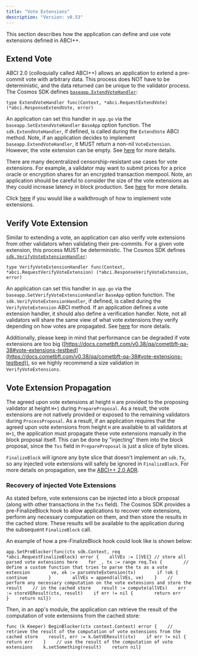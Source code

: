 ```yaml
---
title: "Vote Extensions"
description: "Version: v0.53"
---
```


<Note>
  This section describes how the application can define and use vote extensions defined in ABCI++.
</Note>

## Extend Vote[​](#extend-vote "Direct link to Extend Vote")

ABCI 2.0 (colloquially called ABCI++) allows an application to extend a pre-commit vote with arbitrary data. This process does NOT have to be deterministic, and the data returned can be unique to the validator process. The Cosmos SDK defines [`baseapp.ExtendVoteHandler`](https://github.com/cosmos/cosmos-sdk/blob/v0.53.0/types/abci.go#L32):

```
type ExtendVoteHandler func(Context, *abci.RequestExtendVote) (*abci.ResponseExtendVote, error)
```

An application can set this handler in `app.go` via the `baseapp.SetExtendVoteHandler` `BaseApp` option function. The `sdk.ExtendVoteHandler`, if defined, is called during the `ExtendVote` ABCI method. Note, if an application decides to implement `baseapp.ExtendVoteHandler`, it MUST return a non-nil `VoteExtension`. However, the vote extension can be empty. See [here](https://github.com/cometbft/cometbft/blob/v0.38.0-rc1/spec/abci/abci++_methods.md#extendvote) for more details.

There are many decentralized censorship-resistant use cases for vote extensions. For example, a validator may want to submit prices for a price oracle or encryption shares for an encrypted transaction mempool. Note, an application should be careful to consider the size of the vote extensions as they could increase latency in block production. See [here](https://github.com/cometbft/cometbft/blob/v0.38.0-rc1/docs/qa/CometBFT-QA-38.md#vote-extensions-testbed) for more details.

Click [here](https://docs.cosmos.network/main/build/abci/vote-extensions) if you would like a walkthrough of how to implement vote extensions.

## Verify Vote Extension[​](#verify-vote-extension "Direct link to Verify Vote Extension")

Similar to extending a vote, an application can also verify vote extensions from other validators when validating their pre-commits. For a given vote extension, this process MUST be deterministic. The Cosmos SDK defines [`sdk.VerifyVoteExtensionHandler`](https://github.com/cosmos/cosmos-sdk/blob/v0.50.1/types/abci.go#L29-L31):

```
type VerifyVoteExtensionHandler func(Context, *abci.RequestVerifyVoteExtension) (*abci.ResponseVerifyVoteExtension, error)
```

An application can set this handler in `app.go` via the `baseapp.SetVerifyVoteExtensionHandler` `BaseApp` option function. The `sdk.VerifyVoteExtensionHandler`, if defined, is called during the `VerifyVoteExtension` ABCI method. If an application defines a vote extension handler, it should also define a verification handler. Note, not all validators will share the same view of what vote extensions they verify depending on how votes are propagated. See [here](https://github.com/cometbft/cometbft/blob/v0.38.0-rc1/spec/abci/abci++_methods.md#verifyvoteextension) for more details.

Additionally, please keep in mind that performance can be degraded if vote extensions are too big ([https://docs.cometbft.com/v0.38/qa/cometbft-qa-38#vote-extensions-testbed](https://docs.cometbft.com/v0.38/qa/cometbft-qa-38#vote-extensions-testbed)), so we highly recommend a size validation in `VerifyVoteExtensions`.

## Vote Extension Propagation[​](#vote-extension-propagation "Direct link to Vote Extension Propagation")

The agreed upon vote extensions at height `H` are provided to the proposing validator at height `H+1` during `PrepareProposal`. As a result, the vote extensions are not natively provided or exposed to the remaining validators during `ProcessProposal`. As a result, if an application requires that the agreed upon vote extensions from height `H` are available to all validators at `H+1`, the application must propagate these vote extensions manually in the block proposal itself. This can be done by "injecting" them into the block proposal, since the `Txs` field in `PrepareProposal` is just a slice of byte slices.

`FinalizeBlock` will ignore any byte slice that doesn't implement an `sdk.Tx`, so any injected vote extensions will safely be ignored in `FinalizeBlock`. For more details on propagation, see the [ABCI++ 2.0 ADR](https://github.com/cosmos/cosmos-sdk/blob/main/docs/architecture/adr-064-abci-2.0.md#vote-extension-propagation--verification).

### Recovery of injected Vote Extensions[​](#recovery-of-injected-vote-extensions "Direct link to Recovery of injected Vote Extensions")

As stated before, vote extensions can be injected into a block proposal (along with other transactions in the `Txs` field). The Cosmos SDK provides a pre-FinalizeBlock hook to allow applications to recover vote extensions, perform any necessary computation on them, and then store the results in the cached store. These results will be available to the application during the subsequent `FinalizeBlock` call.

An example of how a pre-FinalizeBlock hook could look like is shown below:

```
app.SetPreBlocker(func(ctx sdk.Context, req *abci.RequestFinalizeBlock) error {    allVEs := []VE{} // store all parsed vote extensions here    for _, tx := range req.Txs {        // define a custom function that tries to parse the tx as a vote extension        ve, ok := parseVoteExtension(tx)        if !ok {            continue        }        allVEs = append(allVEs, ve)    }    // perform any necessary computation on the vote extensions and store the result    // in the cached store    result := compute(allVEs)    err := storeVEResult(ctx, result)    if err != nil {        return err    }    return nil})
```

Then, in an app's module, the application can retrieve the result of the computation of vote extensions from the cached store:

```
func (k Keeper) BeginBlocker(ctx context.Context) error {    // retrieve the result of the computation of vote extensions from the cached store    result, err := k.GetVEResult(ctx)    if err != nil {        return err    }    // use the result of the computation of vote extensions    k.setSomething(result)    return nil}
```
